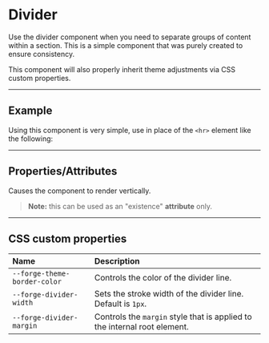 
<PageSection>

# Divider

Use the divider component when you need to separate groups of content within a section. This is a simple component that was purely created to
ensure consistency.

This component will also properly inherit theme adjustments via CSS custom properties.

</PageSection>

---

<PageSection>

## Example

Using this component is very simple, use in place of the `<hr>` element like the following:

<LiveDemo 
fullWidth={true} 
codeHtml={DividerDefaultCodeHtml()}>
  <DividerDemo/>
</LiveDemo>

</PageSection>

---

<PageSection>

## Properties/Attributes

<PropertyDef name="vertical" prop={false} type="boolean" defaultValue="null">

Causes the component to render vertically.

> **Note:** this can be used as an "existence" **attribute** only.

</PropertyDef>


</PageSection>

---

<PageSection>

## CSS custom properties

| Name                                       | Description
| :------------------------------------------| :---------------
| `--forge-theme-border-color`               | Controls the color of the divider line.
| `--forge-divider-width`                    | Sets the stroke width of the divider line. Default is `1px`.
| `--forge-divider-margin`                   | Controls the `margin` style that is applied to the internal root element.

</PageSection>